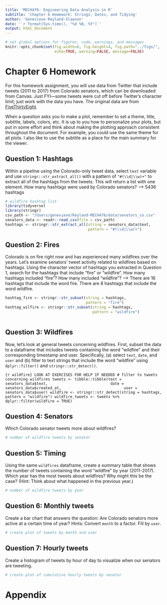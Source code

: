 ```yaml
---
title: 'MECH476: Engineering Data Analysis in R'
subtitle: 'Chapter 6 Homework: Strings, Dates, and Tidying' 
author: 'Genevieve Reyland-Slawson'
date: '`r format(Sys.time(), "%d %B, %Y")`'
output: html_document
---
```


```r
# set global options for figures, code, warnings, and messages
knitr::opts_chunk$set(fig.width=6, fig.height=4, fig.path="../figs/",
                      echo=TRUE, warning=FALSE, message=FALSE)
```

# Chapter 6 Homework

For this homework assignment, you will use data from Twitter that include
tweets (2011 to 2017) from Colorado senators, which can be downloaded from Canvas.
Just FYI---some tweets were cut off before Twitter's character limit; 
just work with the data you have. The original data are from
[FiveThirtyEight](https://github.com/fivethirtyeight/data/tree/master/twitter-ratio).

When a question asks you to make a plot, remember to set a theme, title, 
subtitle, labels, colors, etc. It is up to you how to personalize your plots, 
but put in some effort and think about making the plotting approach consistent 
throughout the document. For example, you could use the same theme for all
plots. I also like to use the subtitle as a place for the main summary for the
viewer.

\newpage

## Question 1: Hashtags

Within a pipeline using the Colorado-only tweet data, select `text` variable 
and use `stringr::str_extract_all()` with a pattern of `"#(\\d|\\w)+"` to
extract all of the hashtags from the tweets. This will return a list with one
element. How many hashtags were used by Colorado senators?
  --> 5436 hashtags

```r
# wildfire hashtag list
library(tidyverse)
library(stringr)
csv_path <- "/Users/genevieve/Reyland-MECH476/data/senators_co.csv"
senators_data <- readr::read_csv(file = csv_path)
hashtags <- stringr::str_extract_all(string = senators_data$text,
                                     pattern = "#(\\d|\\w)+")
```

## Question 2: Fires

Colorado is on fire right now and has experienced many wildfires over the years.
Let's examine senators' tweet activity related to wildfires based on hashtags.
Using the character vector of hashtags you extracted in Question 1, search for
the hashtags that include "fire" or "wildfire". How many hashtags included
"fire"? How many included "wildfire"?
  --> There are 16 hashtags that include the word fire. There are 8 hashtags that include the word wildfire.  

```r
hashtag_fire <- stringr::str_subset(string = hashtags,
                                    pattern = "fire")
hashtag_wilfire <- stringr::str_subset(string = hashtags,
                                       pattern = "wildfire")
                    
```

## Question 3: Wildfires 

Now, let's look at general tweets concerning wildfires. First, subset the data
to a dataframe that includes tweets containing the word "wildfire" and their 
corresponding timestamp and user. Specifically, (a) select `text`, `date`, and
`user` and (b) filter to text strings that include the word "wildfire" using
`dplyr::filter()` and `stringr::str_detect()`.

```{r wildfire} LOOK AT EXERCISES FOR HELP IF NEEDED
# filter to tweets concerning wildfires
tweets <- tibble::tibble(text = senators_data$text,
                           date = senators_data$created_at,
                           user = senators_data$user)
wildfire <- stringr::str_detect(string = hashtags,
                                pattern = "wildfire")
wildfire_tweets <- tweets %>%
  dplyr::filter(wildfire = TRUE)
```

## Question 4: Senators

Which Colorado senator tweets more about wildfires? 

```r
# number of wildfire tweets by senator
```

## Question 5: Timing

Using the same `wildfires` dataframe, create a summary table that shows the 
number of tweets containing the word "wildfire" by year (2011-2017). Which year
has the most tweets about wildfires? Why might this be the case? (Hint: Think
about what happened in the previous year.)

```r
# number of wildfire tweets by year 
```

\newpage

## Question 6: Monthly tweets

Create a bar chart that answers the question: Are Colorado senators more active
at a certain time of year? Hints: Convert `month` to a factor. Fill by `user`.

```r
# create plot of tweets by month and user
```

\newpage

## Question 7: Hourly tweets

Create a histogram of tweets by hour of day to visualize when our senators are
tweeting. 

```r
# create plot of cumulative hourly tweets by senator
```

\newpage

# Appendix

```r
```
